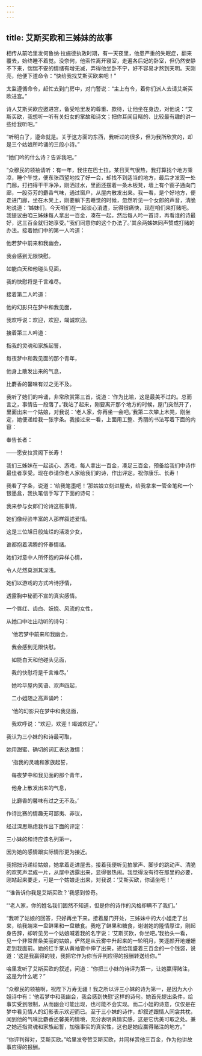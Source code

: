 ```yaml
---
---
---
```

title: 艾斯买欧和三姊妹的故事
---




相传从前哈里发何鲁纳·拉施德执政时期，有一天夜里，他患严重的失眠症，翻来覆去，始终睡不着觉。没奈何，他索性离开寝室，走遍各后妃的卧室，但仍然安静不下来，惴惴不安的情绪有增无减，弄得他坐卧不宁，好不容易才熬到天明。天刚亮，他便下道命令：“快给我找艾斯买欧来吧！”

太监遵循命令，赶忙去到门房中，对门警说：“主上有令，着你们派人去请艾斯买欧进宫。”

诗人艾斯买欧应邀进宫，备受哈里发的尊重、款待，让他坐在身边，对他说：“艾斯买欧，我想听一听有关妇女的掌故和诗文；把你耳闻目睹的、比较最有趣的讲一些给我听吧。”

“听明白了，遵命就是。关于这方面的东西，我听过的很多，但为我所欣赏的，却是三个姑娘所吟诵的三段小诗。”

“她们吟的什么诗？告诉我吧。”

“众穆民的领袖请听：有一年，我住在巴士拉。某日天气很热，我打算找个地方乘凉，睡个午觉，便东张西望地找了好一会，却找不到适当的地方，最后才发现一处门廊，打扫得干干净净，刚洒过水，里面还摆着一条木板凳，墙上有个窗子通向门廊，一股芬芳的麝香气味，通过窗户，从屋内散发出来。我一看，是个好地方，便走进门廊，坐在木凳上，刚要躺下去睡觉的时候，忽然听见一个女郎的声音，清脆地说道：‘姊妹们，今天咱们在一起谈心消遣，玩得很痛快，现在咱们来打赌吧。我提议由咱三姊妹每人拿出一百金，凑在一起，然后每人吟一首诗，再看谁的诗最好，这三百金就归她享受。’‘我们同意你的这个办法了。’其余两姊妹同声赞成打赌的办法。接着她们中的第一人吟道：

他若梦中前来和我幽会，

我会感到无限快慰。

如能白天和他碰头见面，

我的快慰将是千言难尽。

接着第二人吟道：

他的幻影只在梦中和我见面，

我欢呼说：欢迎，欢迎，竭诚欢迎。

接着第三人吟道：

指我的灵魂和家族起誓，

每夜梦中和我见面的那个青年，

他身上散发出来的气息，

比麝香的馨味有过之无不及。

我听了她们的吟诵，非常欣赏第三首，说道：‘作为比喻，这是最美不过的。总而言之，事情告一段落了。’我站了起来，刚要离开那个地方的时候，屋门突然开了，里面出来一个姑娘，对我说：‘老人家，你再坐一会吧。’我第二次攀上木凳，刚坐定，她便递给我一张字条。我接过来一看，上面用工整、秀丽的书法写着下面的内容：

奉告长者：

——愿安拉赏阁下长寿！

我们三姊妹在一起谈心、游戏，每人拿出一百金，凑足三百金，预备给我们中诗作最佳者享受。现在恭请你老人家给我们的诗，作出评定。祝你康乐、长寿！

我看了字条，说道：‘给我笔墨吧！’那姑娘立刻进屋去，给我拿来一管金笔和一个银墨盒，我执笔信手写了下面的诗句：

我来参与女郎们论诗这桩事情，

她们像经验丰富的人那样叙述爱情。

这是三位旭日般灿烂的活泼少女，

谁都抱着沸腾的怀春情绪。

她们对意中人所怀抱的异样心情，

令人茫然莫测其深浅。

她们以游戏的方式吟诗抒情，

透露胸中秘而不宣的真实感情。

一个唇红、齿白、妖娆、风流的女性，

从她口中吐出动听的诗句：

　‘他若梦中前来和我幽会，

　我会感到无限快慰。

　如能白天和他碰头见面，

　我的快慰将是千言难尽。’

　她吟毕屋内笑语、欢声四起，

　二小姐随之高声诵吟：

　‘他的幻影只在梦中和我见面，

　我欢呼说：“欢迎，欢迎！竭诚欢迎”。’

我认为三小妹的和诗最可取，

她用甜蜜、确切的词汇表达激情：

　‘指我的灵魂和家族起誓，

　每夜梦中和我见面的那个青年，

　他身上散发出来的气息，

　比麝香的馨味有过之无不及。’

作诗比赛的情趣无可鄙夷、非议，

经过深思熟虑我作出下面的评定：

三小妹的和诗应该名列第一，

因为她的感情跟实际情形更为接近。

我把拙诗递给姑娘，她拿着走进屋去。接着我便听见拍掌声、脚步的跳动声、清脆的欢笑声混成一片，从屋中透露出来，显得很热闹。我觉得没有待在那里的必要，刚站起来要走，可是一个姑娘走出来，对我说：‘艾斯买欧，你请坐吧！’

“‘谁告诉你我是艾斯买欧？’我感到惊奇。

“‘老人家，你的姓名我们固然不知道，但是你的诗作的风格却瞒不了我们。’

“我听了姑娘的回答，只好再坐下来。接着屋门开处，三姊妹中的大小姐走了出来，给我端来一盘鲜果和一盘糖食。我吃了鲜果和糖食，谢谢她的隆情厚谊，刚起身告辞，却听见另一个姑娘喊着我的名字说：‘艾斯买欧，你坐吧。’我抬头一看，见一个非常苗条美丽的姑娘，俨然是从云雾中升起来的一轮明月，笑逐颜开地姗姗走到我面前。她的红手掌从黄袖管中伸了出来，递给我盛着三百金的一个钱袋，说道：‘这是我赢得的钱，我把它作为你当评判应得的报酬转送给你。’”

哈里发听了艾斯买欧的叙述，问道：“你把三小妹的诗评为第一，让她赢得赌注，这是为什么呢？”

“众穆民的领袖啊，祝陛下万寿无疆！我之所以评三小妹的诗为第一，是因为大小姐诗中有：‘他若梦中和我幽会，我会感到快慰’这样的诗句。她首先提出条件，给事实受到限制，从而幽会可能出现，也可能不会实现。而二小姐的诗意，仅仅是在梦中看见情人的幻影表示欢迎而已。至于三小妹的诗作，却叙述跟情人同衾共枕，闻到他的气味比麝香还馨美的情境，充分表明真情实感，这是它优美可取之处。兼之她还指灵魂和家族起誓，加强事实的真实性，这也是她应赢得赌注的地方。”

“你评判得对，艾斯买欧。”哈里发夸赞艾斯买欧，并同样赏他三百金，作为他讲故事应得的报酬。